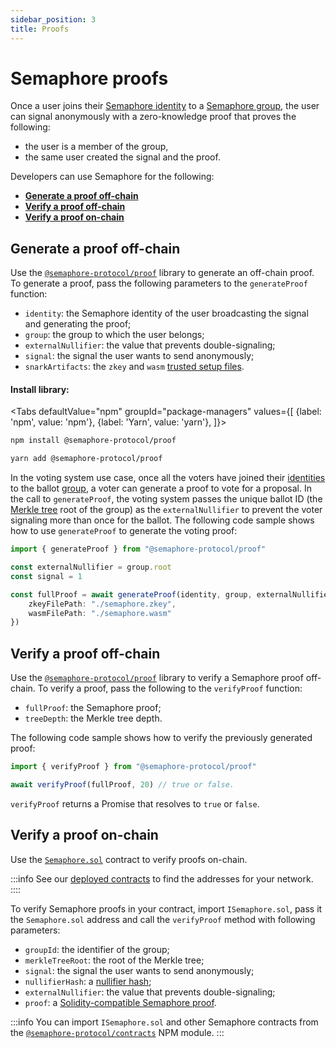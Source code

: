 ```yaml
---
sidebar_position: 3
title: Proofs
---
```



# Semaphore proofs

Once a user joins their [Semaphore identity](/docs/glossary#semaphore-identity) to a [Semaphore group](/docs/glossary#semaphore-group), the user can signal anonymously with a zero-knowledge proof that proves the following:

-   the user is a member of the group,
-   the same user created the signal and the proof.

Developers can use Semaphore for the following:

-   [**Generate a proof off-chain**](#generate-a-proof-off-chain)
-   [**Verify a proof off-chain**](#verify-a-proof-off-chain)
-   [**Verify a proof on-chain**](#verify-a-proof-on-chain)

## Generate a proof off-chain

Use the [`@semaphore-protocol/proof`](https://github.com/semaphore-protocol/semaphore/tree/main/packages/proof) library to generate an off-chain proof.
To generate a proof, pass the following parameters to the `generateProof` function:

-   `identity`: the Semaphore identity of the user broadcasting the signal and generating the proof;
-   `group`: the group to which the user belongs;
-   `externalNullifier`: the value that prevents double-signaling;
-   `signal`: the signal the user wants to send anonymously;
-   `snarkArtifacts`: the `zkey` and `wasm` [trusted setup files](/docs/glossary/#trusted-setup-files).

#### Install library:

<Tabs
defaultValue="npm"
groupId="package-managers"
values={[
{label: 'npm', value: 'npm'},
{label: 'Yarn', value: 'yarn'},
]}>
<TabItem value="npm">

```bash
npm install @semaphore-protocol/proof
```

</TabItem>
<TabItem value="yarn">

```bash
yarn add @semaphore-protocol/proof
```

</TabItem>
</Tabs>

In the voting system use case, once all the voters have joined their [identities](/docs/guides/identities#create-an-identity) to the ballot [group](/docs/guides/groups),
a voter can generate a proof to vote for a proposal.
In the call to `generateProof`, the voting system passes the unique ballot ID (the [Merkle tree](/docs/glossary/#merkle-tree/) root of the group) as the
`externalNullifier` to prevent the voter signaling more than once for the ballot.
The following code sample shows how to use `generateProof` to generate the voting proof:

```ts
import { generateProof } from "@semaphore-protocol/proof"

const externalNullifier = group.root
const signal = 1

const fullProof = await generateProof(identity, group, externalNullifier, signal, {
    zkeyFilePath: "./semaphore.zkey",
    wasmFilePath: "./semaphore.wasm"
})
```

## Verify a proof off-chain

Use the [`@semaphore-protocol/proof`](https://github.com/semaphore-protocol/semaphore/tree/main/packages/proof) library to verify a Semaphore proof off-chain.
To verify a proof, pass the following to the `verifyProof` function:

-   `fullProof`: the Semaphore proof;
-   `treeDepth`: the Merkle tree depth.

The following code sample shows how to verify the previously generated proof:

```ts
import { verifyProof } from "@semaphore-protocol/proof"

await verifyProof(fullProof, 20) // true or false.
```

`verifyProof` returns a Promise that resolves to `true` or `false`.

## Verify a proof on-chain

Use the [`Semaphore.sol`](/docs/technical-reference/contracts#semaphoresol) contract to verify proofs on-chain.

:::info
See our [deployed contracts](/docs/deployed-contracts) to find the addresses for your network.
::::

To verify Semaphore proofs in your contract, import `ISemaphore.sol`, pass it the `Semaphore.sol` address and call the `verifyProof` method with following parameters:

-   `groupId`: the identifier of the group;
-   `merkleTreeRoot`: the root of the Merkle tree;
-   `signal`: the signal the user wants to send anonymously;
-   `nullifierHash`: a [nullifier hash](#retrieve-a-nullifier-hash);
-   `externalNullifier`: the value that prevents double-signaling;
-   `proof`: a [Solidity-compatible Semaphore proof](#generate-a-solidity-compatible-proof).

:::info
You can import `ISemaphore.sol` and other Semaphore contracts from the [`@semaphore-protocol/contracts`](https://github.com/semaphore-protocol/semaphore/tree/main/packages/contracts) NPM module.
:::
